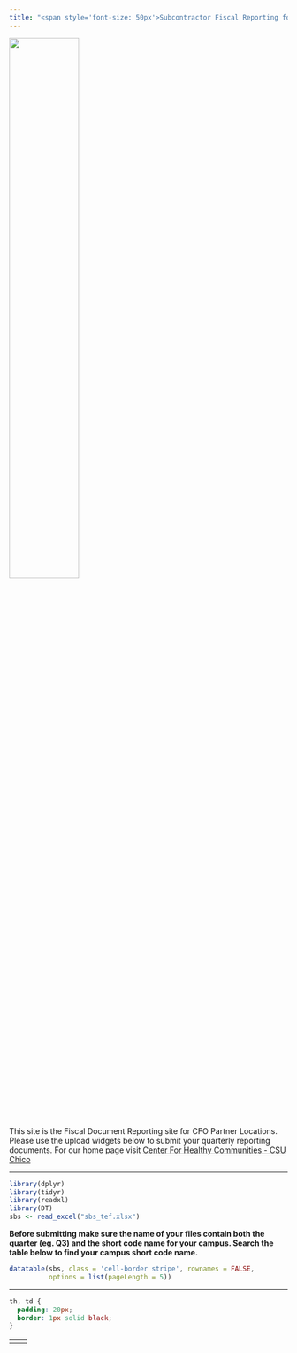 ```yaml
---
title: "<span style='font-size: 50px'>Subcontractor Fiscal Reporting for CalFresh Outreach FFY 25-27</style>"
---
```


![](chc-logo.svg){width=50% fig-align="center"}

This site is the Fiscal Document Reporting site for CFO Partner Locations. Please use the upload widgets below to submit your quarterly reporting documents. For our home page visit [Center For Healthy Communities - CSU Chico](https://chcchicostate.org/)

------------------------------------------------------------------------

```r
library(dplyr)
library(tidyr)
library(readxl)
library(DT)
sbs <- read_excel("sbs_tef.xlsx")
```

**Before submitting make sure the name of your files contain both the quarter (eg. Q3) and the short code name for your campus. Search the table below to find your campus short code name.**

```r
datatable(sbs, class = 'cell-border stripe', rownames = FALSE,
          options = list(pageLength = 5))
```

------------------------------------------------------------------------

```css
th, td {
  padding: 20px;
  border: 1px solid black;
}
```

 <table style="width:100%">
  <tr>
    <td><script src="https://csuchico.app.box.com/upload-widget/embed.js?folderID=61817025515&height=420&isDescriptionFieldShown=0&isEmailRequired=1&title=Time%20and%20Effort%20File(s)&token=dyua1vg9v07hb5ek8dmis64au4x9g3bq&width=385" type="text/javascript"></script></td>
    <td><script src="https://csuchico.app.box.com/upload-widget/embed.js?folderID=61819231600&height=420&isDescriptionFieldShown=0&isEmailRequired=1&title=Invoice%20and%20State%20Share%20Files&token=vq1x67481c88ryaes8o8ed9udwo90nha&width=385" type="text/javascript"></script></td>
  </tr>
</table> 

<br><br>
